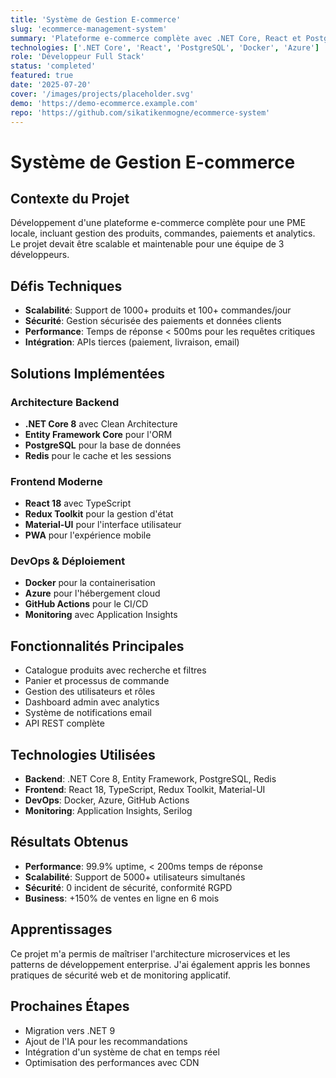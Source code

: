```yaml
---
title: 'Système de Gestion E-commerce'
slug: 'ecommerce-management-system'
summary: 'Plateforme e-commerce complète avec .NET Core, React et PostgreSQL'
technologies: ['.NET Core', 'React', 'PostgreSQL', 'Docker', 'Azure']
role: 'Développeur Full Stack'
status: 'completed'
featured: true
date: '2025-07-20'
cover: '/images/projects/placeholder.svg'
demo: 'https://demo-ecommerce.example.com'
repo: 'https://github.com/sikatikenmogne/ecommerce-system'
---
```


# Système de Gestion E-commerce

## Contexte du Projet

Développement d'une plateforme e-commerce complète pour une PME locale, incluant gestion des produits, commandes, paiements et analytics. Le projet devait être scalable et maintenable pour une équipe de 3 développeurs.

## Défis Techniques

- **Scalabilité**: Support de 1000+ produits et 100+ commandes/jour
- **Sécurité**: Gestion sécurisée des paiements et données clients
- **Performance**: Temps de réponse < 500ms pour les requêtes critiques
- **Intégration**: APIs tierces (paiement, livraison, email)

## Solutions Implémentées

### Architecture Backend

- **.NET Core 8** avec Clean Architecture
- **Entity Framework Core** pour l'ORM
- **PostgreSQL** pour la base de données
- **Redis** pour le cache et les sessions

### Frontend Moderne

- **React 18** avec TypeScript
- **Redux Toolkit** pour la gestion d'état
- **Material-UI** pour l'interface utilisateur
- **PWA** pour l'expérience mobile

### DevOps & Déploiement

- **Docker** pour la containerisation
- **Azure** pour l'hébergement cloud
- **GitHub Actions** pour le CI/CD
- **Monitoring** avec Application Insights

## Fonctionnalités Principales

- Catalogue produits avec recherche et filtres
- Panier et processus de commande
- Gestion des utilisateurs et rôles
- Dashboard admin avec analytics
- Système de notifications email
- API REST complète

## Technologies Utilisées

- **Backend**: .NET Core 8, Entity Framework, PostgreSQL, Redis
- **Frontend**: React 18, TypeScript, Redux Toolkit, Material-UI
- **DevOps**: Docker, Azure, GitHub Actions
- **Monitoring**: Application Insights, Serilog

## Résultats Obtenus

- **Performance**: 99.9% uptime, < 200ms temps de réponse
- **Scalabilité**: Support de 5000+ utilisateurs simultanés
- **Sécurité**: 0 incident de sécurité, conformité RGPD
- **Business**: +150% de ventes en ligne en 6 mois

## Apprentissages

Ce projet m'a permis de maîtriser l'architecture microservices et les patterns de développement enterprise. J'ai également appris les bonnes pratiques de sécurité web et de monitoring applicatif.

## Prochaines Étapes

- Migration vers .NET 9
- Ajout de l'IA pour les recommandations
- Intégration d'un système de chat en temps réel
- Optimisation des performances avec CDN
